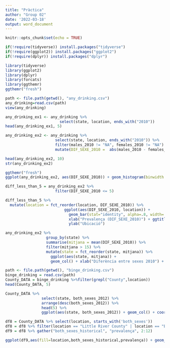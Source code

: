 ```yaml
---
title: "Pràctica"
author: "Group 02"
date: '2022-03-18'
output: word_document
---
```


```r
knitr::opts_chunk$set(echo = TRUE)
```

```r
if(!require(tidyverse)) install.packages("tidyverse")
if(!require(ggplot2)) install.packages("ggplot2")
if(!require(dplyr)) install.packages("dplyr")

library(tidyverse)
library(ggplot2)
library(dplyr)
library(forcats)
library(ggthemr)
ggthemr("fresh")
```

```r
path <- file.path(getwd(), "any_drinking.csv")
any_drinking=read.csv(path)
view(any_drinking)
```

```r
any_drinking_ex1 <- any_drinking %>%
                        select(state, location, ends_with("2010")) 
head(any_drinking_ex1, 5)
```

```r
any_drinking_ex2 <- any_drinking %>%
                      select(state, location, ends_with("2010")) %>%
                      filter(males_2010 != "NA", females_2010 != "NA") %>%
                      mutate(DIF_SEXE_2010 =  abs(males_2010 - females_2010))

head(any_drinking_ex2, 10)
str(any_drinking_ex2)
```
```r
ggthemr("fresh")
ggplot(any_drinking_ex2, aes(DIF_SEXE_2010)) + geom_histogram(binwidth = 0.3) + xlab("Diferència entre sexes 2010") + ylab("Freqüència") + ggtitle("Distribució de la variable DIF_SEXE_2010") 
```
```r
diff_less_than_5 = any_drinking_ex2 %>% 
                      filter(DIF_SEXE_2010 <= 5)
```


```r
diff_less_than_5 %>%
  mutate(location = fct_reorder(location, DIF_SEXE_2010)) %>%
                          ggplot(aes(DIF_SEXE_2010, location)) +
                            geom_bar(stat="identity", alpha=.8, width=.4) +
                            xlab("Prevalença (DIF_SEXE_2010)") + ggtitle("Diferència absoluta de la prevalença") + 
                            ylab("Ubicació") 
```
```r
any_drinking_ex2 %>% 
                  group_by(state) %>% 
                  summarise(mitjana = mean(DIF_SEXE_2010)) %>%
                  filter(mitjana > 15) %>%
                  mutate(state = fct_reorder(state, mitjana)) %>%
                    ggplot(aes(state, mitjana)) +
                    geom_col() + xlab("Diferència entre sexes 2010") + ylab("Freqüència") + coord_flip() + theme(text = element_text(size=9)) + ggtitle("Estats amb la diferènica en la mitjana de la prevalença més gran a 15")
```
```r
path <- file.path(getwd(), "binge_drinking.csv")
binge_drinking = read.csv(path)
County_DATA = binge_drinking %>%filter(grepl("County",location))
head(County_DATA, 5)
```

```r
County_DATA %>% 
                select(state, both_sexes_2012) %>%
                arrange(desc(both_sexes_2012)) %>%
                head(5) %>%
                ggplot(aes(state, both_sexes_2012)) + geom_col() + coord_flip() + xlab("Estat") + ylab("Prevalença d'ambós sexes en el 2012") + ggtitle("Els 5 estats amb prevalença màxima per ambós sexes en 2012")
```

```r
df8 = County_DATA %>% select(location, starts_with('both_sexes'))
df8 = df8 %>% filter(location == "Little River County" | location == "Bacon County")
df9 = df8 %>% gather("both_sexes_historical", "prevalença", 2:12)

ggplot(df9,aes(fill=location,both_sexes_historical,prevalença)) + geom_col(position="dodge") + coord_flip() + ylab("Pevalença") + xlab("Historial d'ambós sexes") + scale_fill_discrete("Comtat") + ggtitle("Prevalença al llarg dels anys per ambdós sexes")
```


